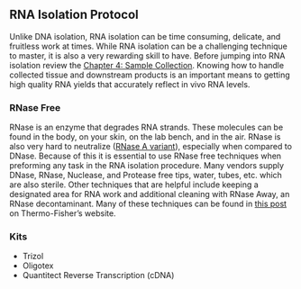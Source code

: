 ## RNA Isolation Protocol {#rna_isolation1}

Unlike DNA isolation, RNA isolation can be time consuming, delicate, and fruitless work at times.  While RNA isolation can be a challenging technique to master, it is also a very rewarding skill to have.  Before jumping into RNA isolation review the [Chapter 4: Sample Collection](#sample_collection).  Knowing how to handle collected tissue and downstream products is an important means to getting high quality RNA yields that accurately reflect in vivo RNA levels.

### RNase Free

RNase is an enzyme that degrades RNA strands.  These molecules can be found in the body, on your skin, on the lab bench, and in the air.  RNase is also very hard to neutralize ([RNase A variant](https://en.wikipedia.org/wiki/Ribonuclease#RNase_contamination_during_RNA_extraction)), especially when compared to DNase.  Because of this it is essential to use RNase free techniques when preforming any task in the RNA isolation procedure.  Many vendors supply DNase, RNase, Nuclease, and Protease free tips, water, tubes, etc. which are also sterile.  Other techniques that are helpful include keeping a designated area for RNA work and additional cleaning with RNase Away, an RNase decontaminant.  Many of these techniques can be found in [this post](https://www.thermofisher.com/us/en/home/references/ambion-tech-support/nuclease-enzymes/general-articles/the-basics-rnase-control.html) on Thermo-Fisher's website.

### Kits

* Trizol
* Oligotex
* Quantitect Reverse Transcription (cDNA)

